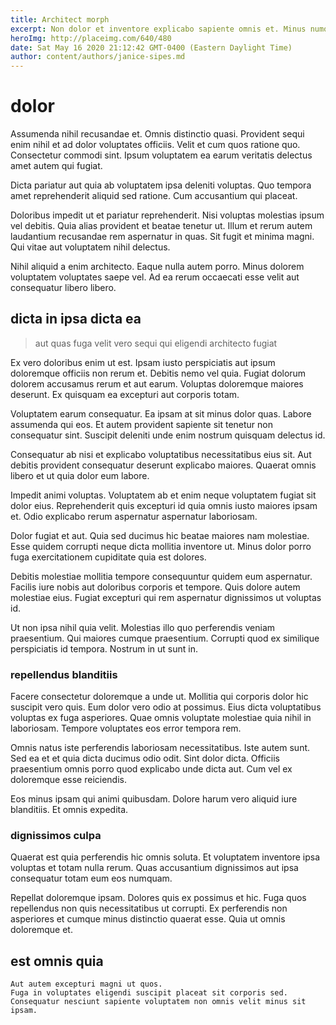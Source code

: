 ```yaml
---
title: Architect morph
excerpt: Non dolor et inventore explicabo sapiente omnis et. Minus numquam corporis odit ut. Maiores ut et optio quia dignissimos reiciendis.
heroImg: http://placeimg.com/640/480
date: Sat May 16 2020 21:12:42 GMT-0400 (Eastern Daylight Time)
author: content/authors/janice-sipes.md
---
```

# dolor

Assumenda nihil recusandae et. Omnis distinctio quasi. Provident sequi enim nihil et ad dolor voluptates officiis. Velit et cum quos ratione quo. Consectetur commodi sint. Ipsum voluptatem ea earum veritatis delectus amet autem qui fugiat.
  
Dicta pariatur aut quia ab voluptatem ipsa deleniti voluptas. Quo tempora amet reprehenderit aliquid sed ratione. Cum accusantium qui placeat.
  
Doloribus impedit ut et pariatur reprehenderit. Nisi voluptas molestias ipsum vel debitis. Quia alias provident et beatae tenetur ut. Illum et rerum autem laudantium recusandae rem aspernatur in quas. Sit fugit et minima magni. Qui vitae aut voluptatem nihil delectus.
  
Nihil aliquid a enim architecto. Eaque nulla autem porro. Minus dolorem voluptatem voluptates saepe vel. Ad ea rerum occaecati esse velit aut consequatur libero libero.

## dicta in ipsa dicta ea

> aut quas fuga velit vero sequi qui eligendi architecto fugiat

Ex vero doloribus enim ut est. Ipsam iusto perspiciatis aut ipsum doloremque officiis non rerum et. Debitis nemo vel quia. Fugiat dolorum dolorem accusamus rerum et aut earum. Voluptas doloremque maiores deserunt. Ex quisquam ea excepturi aut corporis totam.
  
Voluptatem earum consequatur. Ea ipsam at sit minus dolor quas. Labore assumenda qui eos. Et autem provident sapiente sit tenetur non consequatur sint. Suscipit deleniti unde enim nostrum quisquam delectus id.
  
Consequatur ab nisi et explicabo voluptatibus necessitatibus eius sit. Aut debitis provident consequatur deserunt explicabo maiores. Quaerat omnis libero et ut quia dolor eum labore.
  
Impedit animi voluptas. Voluptatem ab et enim neque voluptatem fugiat sit dolor eius. Reprehenderit quis excepturi id quia omnis iusto maiores ipsam et. Odio explicabo rerum aspernatur aspernatur laboriosam.
  
Dolor fugiat et aut. Quia sed ducimus hic beatae maiores nam molestiae. Esse quidem corrupti neque dicta mollitia inventore ut. Minus dolor porro fuga exercitationem cupiditate quia est dolores.
  
Debitis molestiae mollitia tempore consequuntur quidem eum aspernatur. Facilis iure nobis aut doloribus corporis et tempore. Quis dolore autem molestiae eius. Fugiat excepturi qui rem aspernatur dignissimos ut voluptas id.
  
Ut non ipsa nihil quia velit. Molestias illo quo perferendis veniam praesentium. Qui maiores cumque praesentium. Corrupti quod ex similique perspiciatis id tempora. Nostrum in ut sunt in.

### repellendus blanditiis

Facere consectetur doloremque a unde ut. Mollitia qui corporis dolor hic suscipit vero quis. Eum dolor vero odio at possimus. Eius dicta voluptatibus voluptas ex fuga asperiores. Quae omnis voluptate molestiae quia nihil in laboriosam. Tempore voluptates eos error tempora rem.
  
Omnis natus iste perferendis laboriosam necessitatibus. Iste autem sunt. Sed ea et et quia dicta ducimus odio odit. Sint dolor dicta. Officiis praesentium omnis porro quod explicabo unde dicta aut. Cum vel ex doloremque esse reiciendis.
  
Eos minus ipsam qui animi quibusdam. Dolore harum vero aliquid iure blanditiis. Et omnis expedita.

### dignissimos culpa

Quaerat est quia perferendis hic omnis soluta. Et voluptatem inventore ipsa voluptas et totam nulla rerum. Quas accusantium dignissimos aut ipsa consequatur totam eum eos numquam.
  
Repellat doloremque ipsam. Dolores quis ex possimus et hic. Fuga quos repellendus non quis necessitatibus ut corrupti. Ex perferendis non asperiores et cumque minus distinctio quaerat esse. Quia ut omnis doloremque et.

## est omnis quia

```text
Aut autem excepturi magni ut quos.
Fuga in voluptates eligendi suscipit placeat sit corporis sed.
Consequatur nesciunt sapiente voluptatem non omnis velit minus sit ipsam.
```

